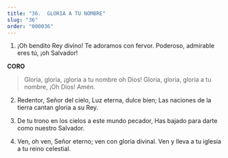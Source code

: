 ```yaml
---
title: "36.  GLORIA A TU NOMBRE"
slug: "36"
order: "000036"
---
```

1. ¡Oh bendito Rey divino! Te adoramos con fervor.
Poderoso, admirable eres tú, ¡oh Salvador!

**CORO**
>Gloria, gloria, ¡gloria a tu nombre oh Dios! Gloria, gloria, gloria a tu nombre, ¡Oh Dios! Amén.

2.	Redentor, Señor del cielo, Luz eterna, dulce bien;
Las naciones de la tierra cantan gloria a su Rey.

3.	De tu trono en los cielos a este mundo pecador, Has bajado para darte como nuestro Salvador.

4.	Ven, oh ven, Señor eterno; ven con gloria divinal.
Ven y lleva a tu iglesia a tu reino celestial.

